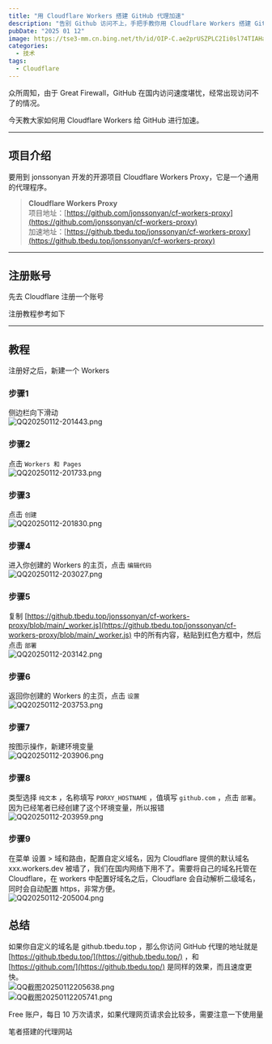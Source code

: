 ```yaml
---
title: "用 Cloudflare Workers 搭建 GitHub 代理加速"
description: "告别 Github 访问不上，手把手教你用 Cloudflare Workers 搭建 GitHub 代理加速服务，嘎嘎快！"
pubDate: "2025 01 12"
image: https://tse3-mm.cn.bing.net/th/id/OIP-C.ae2prUSZPLC2Ii0sl74TIAHaEK?rs=1&pid=ImgDetMain
categories:
  - 技术
tags:
  - Cloudflare
---
```



众所周知，由于 Great Firewall，GitHub 在国内访问速度堪忧，经常出现访问不了的情况。

今天教大家如何用 Cloudflare Workers 给 GitHub 进行加速。

---

## 项目介绍  

要用到  jonssonyan 开发的开源项目 Cloudflare Workers Proxy，它是一个通用的代理程序。

> **Cloudflare Workers Proxy**  
项目地址：[https://github.com/jonssonyan/cf-workers-proxy](https://github.com/jonssonyan/cf-workers-proxy)  
加速地址：[https://github.tbedu.top/jonssonyan/cf-workers-proxy](https://github.tbedu.top/jonssonyan/cf-workers-proxy)  

---

## 注册账号

先去 Cloudflare 注册一个账号

注册教程参考如下

<LinkCard
  title="Cloudflare教程：如何注册账户、购买域名、开启免费CDN服务？"
  desc="作者 – 椅栏听风"
  url="https://oyouoo.com/cloudflare-tutorial/"
  img="https://oyouoo.com/wp-content/uploads/2024/12/avatar-logo-150x150.png"
  target="_blank"
/>

---

## 教程

注册好之后，新建一个 Workers

### 步骤1

侧边栏向下滑动  
![QQ20250112-201443.png](https://www.helloimg.com/i/2025/01/12/6783b29033266.png)

### 步骤2

点击 `Workers 和 Pages`  
![QQ20250112-201733.png](https://www.helloimg.com/i/2025/01/12/6783b28f7a17e.png)

### 步骤3

点击 `创建`  
![QQ20250112-201830.png](https://www.helloimg.com/i/2025/01/12/6783b29045551.png)

### 步骤4

进入你创建的 Workers 的主页，点击 `编辑代码`  
![QQ20250112-203027.png](https://www.helloimg.com/i/2025/01/12/6783b5a2d43e0.png)

### 步骤5

复制 [https://github.tbedu.top/jonssonyan/cf-workers-proxy/blob/main/_worker.js](https://github.tbedu.top/jonssonyan/cf-workers-proxy/blob/main/_worker.js) 中的所有内容，粘贴到红色方框中，然后点击 `部署`  
![QQ20250112-203142.png](https://www.helloimg.com/i/2025/01/12/6783b5a331ede.png)

### 步骤6

返回你创建的 Workers 的主页，点击 `设置`  
![QQ20250112-203753.png](https://www.helloimg.com/i/2025/01/12/6783b7893596b.png)

### 步骤7

按图示操作，新建环境变量  
![QQ20250112-203906.png](https://www.helloimg.com/i/2025/01/12/6783b7898e2a8.png)

### 步骤8

类型选择 `纯文本` ，名称填写 `PORXY_HOSTNAME` ，值填写 `github.com` ，点击 `部署`。  
<Info>因为已经笔者已经创建了这个环境变量，所以报错</Info>  
![QQ20250112-203959.png](https://www.helloimg.com/i/2025/01/12/6783b789e5aae.png)

### 步骤9

在菜单 设置 > 域和路由，配置自定义域名，因为 Cloudflare 提供的默认域名 xxx.workers.dev 被墙了，我们在国内网络下用不了。需要将自己的域名托管在 Cloudflare，在 workers 中配置好域名之后，Cloudflare 会自动解析二级域名，同时会自动配置 https，非常方便。  
![QQ20250112-205004.png](https://www.helloimg.com/i/2025/01/12/6783b9de73733.png)

## 总结

如果你自定义的域名是 github.tbedu.top ，那么你访问 GitHub 代理的地址就是 [https://github.tbedu.top/](https://github.tbedu.top/) ，和 [https://github.com/](https://github.tbedu.top/) 是同样的效果，而且速度更快。  
![QQ截图20250112205638.png](https://www.helloimg.com/i/2025/01/12/6783bc021fa38.png)  
![QQ截图20250112205741.png](https://www.helloimg.com/i/2025/01/12/6783bc05ea371.png)  

<Warning>Free 账户，每日 10 万次请求，如果代理网页请求会比较多，需要注意一下使用量</Warning>

笔者搭建的代理网站
<LinkCard
  title="GitHub下载加速"
  desc="提供GitHub下载加速服务"
  url="https://www.tbedu.top/gh-porxy/"
  img="https://www.helloimg.com/i/2025/01/12/6783841a2aa9e.png"
  target="_blank"
/>